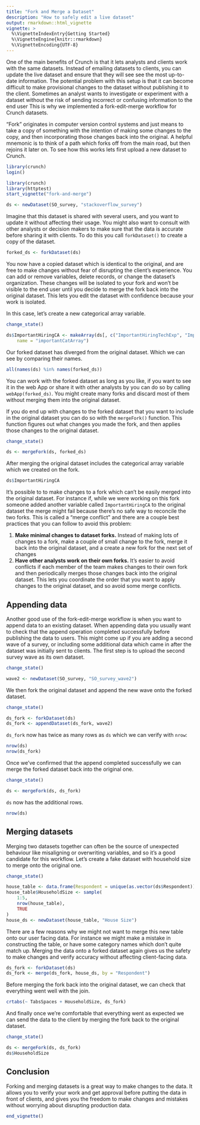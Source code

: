 ```yaml
---
title: "Fork and Merge a Dataset"
description: "How to safely edit a live dataset"
output: rmarkdown::html_vignette
vignette: >
  %\VignetteIndexEntry{Getting Started}
  %\VignetteEngine{knitr::rmarkdown}
  %\VignetteEncoding{UTF-8}
---
```


One of the main benefits of Crunch is that it lets analysts and clients work with the same datasets. Instead of emailing datasets to clients, you can update the live dataset and ensure that they will see see the most up-to-date information. The potential problem with this setup is that it can become difficult to make provisional changes to the dataset without publishing it to the client. Sometimes an analyst wants to investigate or experiment with a dataset without the risk of sending incorrect or confusing information to the end user This is why we implemented a fork-edit-merge workflow for Crunch datasets. 

"Fork" originates in computer version control systems and just means to take a copy of something with the intention of making some changes to the copy, and then incorporating those changes back into the original. A helpful mnemonic is to think of a path which forks off from the main road, but then rejoins it later on. To see how this works lets first upload a new dataset to Crunch. 

```r
library(crunch)
login()
```
```r
library(crunch)
library(httptest)
start_vignette("fork-and-merge")
```

```r
ds <- newDataset(SO_survey, "stackoverflow_survey")
```

Imagine that this dataset is shared with several users, and you want to update it without affecting their usage. You might also want to consult with other analysts or decision makers to make sure that the data is accurate before sharing it with clients. To do this you call `forkDataset()` to create a copy of the dataset. 

```r
forked_ds <- forkDataset(ds)
```

You now have a copied dataset which is identical to the original, and are free to make changes without fear of disrupting the client's experience. You can add or remove variables, delete records, or change the dataset's organization. These changes will be isolated to your fork and won't be visible to the end user until you decide to merge the fork back into the original dataset. This lets you edit the dataset with confidence because your work is isolated. 

In this case, let's create a new categorical array variable. 
```r
change_state()
```
```r
ds$ImportantHiringCA <- makeArray(ds[, c("ImportantHiringTechExp", "ImportantHiringPMExp")], 
    name = "importantCatArray") 
```

Our forked dataset has diverged from the original dataset. Which we can see by comparing their names. 

```r
all(names(ds) %in% names(forked_ds))
```

You can work with the forked dataset as long as you like, if you want to see it in the web App or share it with other analysts by you can do so by calling `webApp(forked_ds)`. You might create many forks and discard most of them without merging them into the original dataset. 

If you do end up with changes to the forked dataset that you want to include in the original dataset you can do so with the `mergeFork()` function. This function figures out what changes you made the fork, and then applies those changes to the original dataset. 
```r
change_state()
```
```r
ds <- mergeFork(ds, forked_ds)
```

After merging the original dataset includes the categorical array variable which we created on the fork. 

```r
ds$ImportantHiringCA
```

It's possible to to make changes to a fork which can't be easily merged into the original dataset. For instance if, while we were working on this fork someone added another variable called `ImportantHiringCA` to the original dataset the merge might fail because there's no safe way to reconcile the two forks. This is called a "merge conflict" and there are a couple best practices that you can follow to avoid this problem: 

1) **Make minimal changes to dataset forks.** Instead of making lots of changes to a fork, make a couple of small change to the fork, merge it back into the original dataset, and a create a new fork for the next set of changes
2) **Have other analysts work on their own forks.** It's easier to avoid conflicts if each member of the team makes changes to their own fork and then periodically merges those changes back into the original dataset. This lets you coordinate the order that you want to apply changes to the original dataset, and so avoid some merge conflicts. 

## Appending data

Another good use of the fork-edit-merge workflow is when you want to append data to an existing dataset. When appending data you usually want to check that the append operation completed successfully before publishing the data to users. This might come up if you are adding a second wave of a survey, or including some additional data which came in after the dataset was initially sent to clients. The first step is to upload the second survey wave as its own dataset. 

```r
change_state()
```
```r
wave2 <- newDataset(SO_survey, "SO_survey_wave2")

```

We then fork the original dataset and append the new wave onto the forked dataset. 
```r
change_state()
```
```r
ds_fork <- forkDataset(ds)
ds_fork <- appendDataset(ds_fork, wave2)
```
`ds_fork` now has twice as many rows as `ds` which we can verify with `nrow`:

```r
nrow(ds)
nrow(ds_fork)
```

Once we've confirmed that the append completed successfully we can merge the forked dataset back into the original one. 
```r
change_state()
```
```r
ds <- mergeFork(ds, ds_fork)
```

`ds` now has the additional rows. 

```r
nrow(ds)
```

## Merging datasets

Merging two datasets together can often be the source of unexpected behaviour like misaligning or overwriting variables, and so it's a good candidate for this workflow. Let's create a fake dataset with household size to merge onto the original one. 
```r
change_state()
```
```r
house_table <- data.frame(Respondent = unique(as.vector(ds$Respondent)))
house_table$HouseholdSize <- sample(
    1:5,
    nrow(house_table),
    TRUE
)
house_ds <- newDataset(house_table, "House Size")
```

There are a few reasons why we might not want to merge this new table onto our user facing data. For instance we might make a mistake in constructing the table, or have some category names which don't quite match up. Merging the data onto a forked dataset again gives us the safety to make changes and verify accuracy without affecting client-facing data. 

```r
ds_fork <- forkDataset(ds)
ds_fork <- merge(ds_fork, house_ds, by = "Respondent")
```

Before merging the fork back into the original dataset, we can check that everything went well with the join. 

```r
crtabs(~ TabsSpaces + HouseholdSize, ds_fork)
```

And finally once we're comfortable that everything went as expected we can send the data to the client by merging the fork back to the original dataset. 
```r
change_state()
```
```r
ds <- mergeFork(ds, ds_fork)
ds$HouseholdSize
```

## Conclusion

Forking and merging datasets is a great way to make changes to the data. It allows you to verify your work and get approval before putting the data in front of clients, and gives you the freedom to make changes and mistakes without worrying about disrupting production data. 


```r
end_vignette()
```
